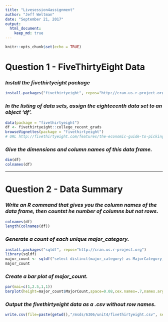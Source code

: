 ```yaml
---
title: "Livesession4assignment"
author: "Jeff Weltman"
date: "September 21, 2017"
output: 
  html_document:
    keep_md: true
---
```


```r
knitr::opts_chunk$set(echo = TRUE)
```

# Question 1 - FiveThirtyEight Data
### *Install the fivethirtyeight package*

```r
install.packages("fivethirtyeight", repos="http://cran.us.r-project.org")
```

### *In the listing of data sets, assign the eighteeenth data set to an object 'df'.*

```r
data(package = "fivethirtyeight")
df <- fivethirtyeight::college_recent_grads
browseVignettes(package = "fivethirtyeight")
# URL http://fivethirtyeight.com/features/the-economic-guide-to-picking-a-college-major/
```

### *Give the dimensions and column names of this data frame.*
```r
dim(df)
colnames(df)
```
***
# Question 2 - Data Summary
### *Write an R command that gives you the column names of the data frame, then countst he number of columns **but not** rows.*
```r
colnames(df)
length(colnames(df))
```

### *Generate a count of each unique major_category.*
```r
install.packages("sqldf", repos="http://cran.us.r-project.org")
library(sqldf)
major_count <- sqldf("select distinct(major_category) as MajorCategory, count(major_category) as MajorCount from df group by major_category")
major_count
```

### *Create a bar plot of major_count.*
```r
par(mai=c(1,2.5,1,1))
barplot(height=major_count$MajorCount,space=0.08,cex.names=.7,names.arg=c(major_count$MajorCategory),las=2,horiz=TRUE,col="Purple",xlab="Majors per Category",main="Count of Recent College Majors")
```

### *Output the fivethirtyeight data as a .csv without row names.*
```r
write.csv(file=paste(getwd(),"/msds/6306/unit4/fivethirtyeight.csv", sep=""), x=major_count, row.names=F)
```
